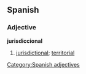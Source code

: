 == Spanish == 
=== Adjective === 
'''jurisdiccional'''
# [[jurisdictional]]; [[territorial]]
[[Category:Spanish adjectives]]